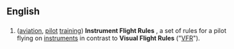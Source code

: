 ==English==

==={{initialism}}===
{{infl|en|initialism}}

# ([[aviation]], [[pilot]] [[training]]) '''Instrument Flight Rules''' , a set of rules for a pilot flying on [[instrument]]s in contrast to '''Visual Flight Rules''' ("[[VFR]]").
